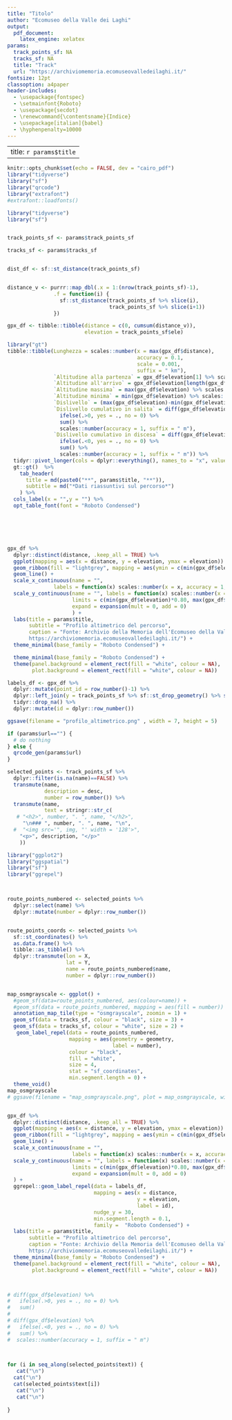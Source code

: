 ```yaml
---
title: "Titolo"
author: "Ecomuseo della Valle dei Laghi"
output:
  pdf_document:
    latex_engine: xelatex
params:
  track_points_sf: NA
  tracks_sf: NA
  title: "Track"
  url: "https://archiviomemoria.ecomuseovalledeilaghi.it/"
fontsize: 12pt
classoption: a4paper
header-includes:
  - \usepackage{fontspec}
  - \setmainfont{Roboto}
  - \usepackage{secdot}
  - \renewcommand{\contentsname}{Indice}
  - \usepackage[italian]{babel}
  - \hyphenpenalty=10000
---
```


---
title: `r params$title`
---

```r
knitr::opts_chunk$set(echo = FALSE, dev = "cairo_pdf")
library("tidyverse")
library("sf")
library("qrcode")
library("extrafont")
#extrafont::loadfonts()
```



```r
library("tidyverse")
library("sf")


track_points_sf <- params$track_points_sf

tracks_sf <- params$tracks_sf


dist_df <- sf::st_distance(track_points_sf)


distance_v <- purrr::map_dbl(.x = 1:(nrow(track_points_sf)-1),
               .f = function(i) {
                 sf::st_distance(track_points_sf %>% slice(i),
                                 track_points_sf %>% slice(i+1))
               })

gpx_df <- tibble::tibble(distance = c(0, cumsum(distance_v)),
                         elevation = track_points_sf$ele) 


```



```r

library("gt")
tibble::tibble(Lunghezza = scales::number(x = max(gpx_df$distance),
                                          accuracy = 0.1,
                                          scale = 0.001,
                                          suffix = " km"), 
               `Altitudine alla partenza` = gpx_df$elevation[1] %>% scales::number(accuracy = 1, suffix = " m"),
               `Altitudine all'arrivo` = gpx_df$elevation[length(gpx_df$elevation)] %>% scales::number(accuracy = 1, suffix = " m"),
               `Altitudine massima` = max(gpx_df$elevation) %>% scales::number(accuracy = 1, suffix = " m"),
               `Altitudine minima` = min(gpx_df$elevation) %>% scales::number(accuracy = 1, suffix = " m"),
               `Dislivello` = (max(gpx_df$elevation)-min(gpx_df$elevation))  %>% scales::number(accuracy = 1, suffix = " m"), 
               `Dislivello cumulativo in salita` = diff(gpx_df$elevation) %>% 
                 ifelse(.>0, yes = ., no = 0) %>% 
                 sum() %>% 
                 scales::number(accuracy = 1, suffix = " m"),
               `Dislivello cumulativo in discesa` = diff(gpx_df$elevation) %>% 
                 ifelse(.<0, yes = ., no = 0) %>% 
                 sum() %>% 
                 scales::number(accuracy = 1, suffix = " m")) %>% 
  tidyr::pivot_longer(cols = dplyr::everything(), names_to = "x", values_to = "y") %>% 
  gt::gt()  %>%
    tab_header(
      title = md(paste0("**", params$title, "**")), 
      subtitle = md("*Dati riassuntivi sul percorso*")
    ) %>% 
  cols_label(x = "",y = "") %>% 
  opt_table_font(font = "Roboto Condensed")






gpx_df %>% 
  dplyr::distinct(distance, .keep_all = TRUE) %>% 
  ggplot(mapping = aes(x = distance, y = elevation, ymax = elevation)) +
  geom_ribbon(fill = "lightgrey", mapping = aes(ymin = c(min(gpx_df$elevation)*0.80)), alpha = 0.6) +
  geom_line() +
  scale_x_continuous(name = "", 
               labels = function(x) scales::number(x = x, accuracy = 1, scale = 0.001, suffix =  " km"))  +
  scale_y_continuous(name = "", labels = function(x) scales::number(x = x, suffix = " m"),
                     limits = c(min(gpx_df$elevation)*0.80, max(gpx_df$elevation)*1.10),
                     expand = expansion(mult = 0, add = 0)
                     ) +
  labs(title = params$title, 
       subtitle = "Profilo altimetrico del percorso", 
       caption = "Fonte: Archivio della Memoria dell'Ecomuseo della Valle dei Laghi
       https://archiviomemoria.ecomuseovalledeilaghi.it/") +
  theme_minimal(base_family = "Roboto Condensed") +

  theme_minimal(base_family = "Roboto Condensed") +
  theme(panel.background = element_rect(fill = "white", colour = NA), 
        plot.background = element_rect(fill = "white", colour = NA)) 

labels_df <- gpx_df %>% 
  dplyr::mutate(point_id = row_number()-1) %>% 
  dplyr::left_join(y = track_points_sf %>% sf::st_drop_geometry() %>% select(point_id = track_seg_point_id, name), by = "point_id") %>% 
  tidyr::drop_na() %>% 
  dplyr::mutate(id = dplyr::row_number())

ggsave(filename = "profilo_altimetrico.png" , width = 7, height = 5)

```


\newpage


```r
if (params$url=="") {
  # do nothing
} else {
  qrcode_gen(params$url)
}

```





```r

selected_points <- track_points_sf %>% 
  dplyr::filter(is.na(name)==FALSE) %>% 
  transmute(name,
            description = desc,
            number = row_number()) %>% 
  transmute(name, 
            text = stringr::str_c(
   # "<h2>", number, ". ", name, "</h2>",
     "\n### ", number, ". ", name, "\n",
  #  "<img src='", img, "' width = '128'>",
    "<p>", description, "</p>"
    ))
```


```r
library("ggplot2")
library("ggspatial")
library("sf")
library("ggrepel")



route_points_numbered <- selected_points %>% 
  dplyr::select(name) %>% 
  dplyr::mutate(number = dplyr::row_number())


route_points_coords <- selected_points %>% 
  sf::st_coordinates() %>% 
  as.data.frame() %>% 
  tibble::as_tibble() %>% 
  dplyr::transmute(lon = X,
                   lat = Y,
                   name = route_points_numbered$name,
                   number = dplyr::row_number())


map_osmgrayscale <- ggplot() +
  #geom_sf(data=route_points_numbered, aes(colour=name)) +
  #geom_sf(data = route_points_numbered, mapping = aes(fill = number)) +
  annotation_map_tile(type = "osmgrayscale", zoomin = 1) +
  geom_sf(data = tracks_sf, colour = "black", size = 3) +
  geom_sf(data = tracks_sf, colour = "white", size = 2) +
   geom_label_repel(data = route_points_numbered,
                    mapping = aes(geometry = geometry,
                                  label = number),
                    colour = "black",
                    fill = "white",
                    size = 4,
                    stat = "sf_coordinates",
                    min.segment.length = 0) +
  theme_void()
map_osmgrayscale
# ggsave(filename = "map_osmgrayscale.png", plot = map_osmgrayscale, width = 16,height = 16)



```



```r


gpx_df %>% 
  dplyr::distinct(distance, .keep_all = TRUE) %>% 
  ggplot(mapping = aes(x = distance, y = elevation, ymax = elevation)) +
  geom_ribbon(fill = "lightgrey", mapping = aes(ymin = c(min(gpx_df$elevation)*0.80)), alpha = 0.6) +
  geom_line() +
  scale_x_continuous(name = "", 
                     labels = function(x) scales::number(x = x, accuracy = 1, scale = 0.001, suffix =  " km"))  +
  scale_y_continuous(name = "", labels = function(x) scales::number(x = x, suffix = " m"),
                     limits = c(min(gpx_df$elevation)*0.80, max(gpx_df$elevation)*1.10),
                     expand = expansion(mult = 0, add = 0)
  ) +
  ggrepel::geom_label_repel(data = labels_df,
                            mapping = aes(x = distance,
                                          y = elevation,
                                          label = id),
                            nudge_y = 30,
                            min.segment.length = 0.1,
                            family =  "Roboto Condensed") +
  labs(title = params$title, 
       subtitle = "Profilo altimetrico del percorso", 
       caption = "Fonte: Archivio della Memoria dell'Ecomuseo della Valle dei Laghi
       https://archiviomemoria.ecomuseovalledeilaghi.it/") +
  theme_minimal(base_family = "Roboto Condensed") +
  theme(panel.background = element_rect(fill = "white", colour = NA), 
        plot.background = element_rect(fill = "white", colour = NA)) 



# diff(gpx_df$elevation) %>% 
#   ifelse(.>0, yes = ., no = 0) %>% 
#   sum()
# 
# diff(gpx_df$elevation) %>% 
#   ifelse(.<0, yes = ., no = 0) %>% 
#   sum() %>% 
#  scales::number(accuracy = 1, suffix = " m")

               
```




```r
for (i in seq_along(selected_points$text)) {
   cat("\n") 
  cat("\n") 
  cat(selected_points$text[i])
   cat("\n") 
   cat("\n") 
  
}
```


